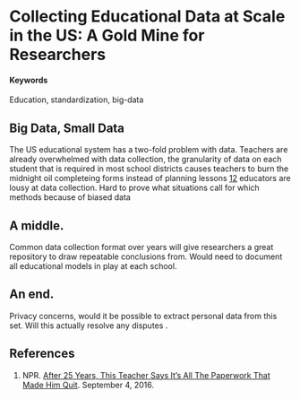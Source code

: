 #  Collecting Educational Data at Scale in the US: A Gold Mine for Researchers {#edu-data}

#### Keywords

Education, standardization, big-data

## Big Data, Small Data

The US educational system has a two-fold problem with data. Teachers are already overwhelmed with data collection, the granularity of data on each student that is required in most school districts causes teachers to burn the midnight oil completeing forms instead of planning lessons [1](http://www.npr.org/sections/ed/2016/09/04/485838588/after-25-years-this-teacher-says-its-all-the-paperwork-that-made-him-quit)[2]()
educators are lousy at data collection. Hard to prove what situations call for which methods because of biased data

## A middle.

Common data collection format over years will give researchers a great repository to draw repeatable conclusions from. Would need to document all educational models in play at each school.

## An end.

Privacy concerns, would it be possible to extract personal data from this set. Will this actually resolve any disputes . 

## References
1. NPR. [After 25 Years, This Teacher Says It's All The Paperwork That Made Him Quit](http://www.npr.org/sections/ed/2016/09/04/485838588/after-25-years-this-teacher-says-its-all-the-paperwork-that-made-him-quit). September 4, 2016.
